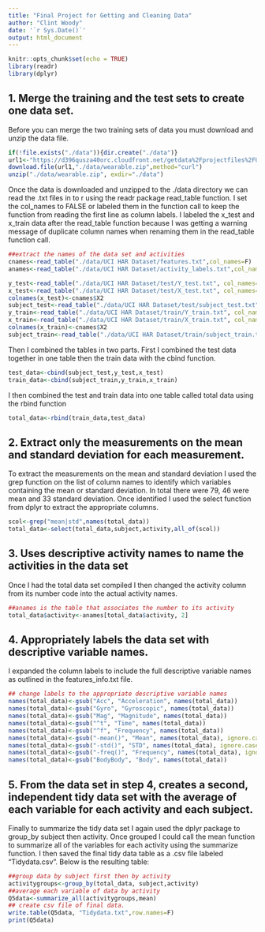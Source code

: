 ```yaml
---
title: "Final Project for Getting and Cleaning Data"
author: "Clint Woody"
date: '`r Sys.Date()`'
output: html_document
---
```


```r
knitr::opts_chunk$set(echo = TRUE)
library(readr)
library(dplyr)
```

## 1. Merge the training and the test sets to create one data set.

Before you can merge the two training sets of data you must download and unzip the data file.

```r
if(!file.exists("./data")){dir.create("./data")}
url1<-"https://d396qusza40orc.cloudfront.net/getdata%2Fprojectfiles%2FUCI%20HAR%20Dataset.zip"
download.file(url1,"./data/wearable.zip",method="curl")
unzip("./data/wearable.zip", exdir="./data")
```

Once the data is downloaded and unzipped to the ./data directory we can read the .txt files in to r using the readr package read_table function.  I set the col_names to FALSE or labeled them in the function call to keep the function from reading the first line as column labels. I labeled the x_test and x_train data after the read_table function because I was getting a warning message of duplicate column names when renaming them in the read_table function call.

```r
##extract the names of the data set and activities
cnames<-read_table("./data/UCI HAR Dataset/features.txt",col_names=F)
anames<-read_table("./data/UCI HAR Dataset/activity_labels.txt",col_names=F)

y_test<-read_table("./data/UCI HAR Dataset/test/Y_test.txt", col_names="activity")
x_test<-read_table("./data/UCI HAR Dataset/test/X_test.txt", col_names=F)
colnames(x_test)<-cnames$X2
subject_test<-read_table("./data/UCI HAR Dataset/test/subject_test.txt", col_names="subject")
y_train<-read_table("./data/UCI HAR Dataset/train/Y_train.txt", col_names="activity")
x_train<-read_table("./data/UCI HAR Dataset/train/X_train.txt", col_names=F)
colnames(x_train)<-cnames$X2
subject_train<-read_table("./data/UCI HAR Dataset/train/subject_train.txt", col_names="subject")

```
Then I combined the tables in two parts. First I combined the test data together in one table then the train data with the cbind function.  

```r
test_data<-cbind(subject_test,y_test,x_test)
train_data<-cbind(subject_train,y_train,x_train)
```

I then combined the test and train data into one table called total data using the rbind function
```r
total_data<-rbind(train_data,test_data)
```

## 2. Extract only the measurements on the mean and standard deviation for each measurement.

To extract the measurements on the mean and standard deviation I used the grep function on the list of column names to identify which variables containing the mean or standard deviation.  In total there were 79, 46 were mean and 33 standard deviation. Once identified I used the select function from dplyr to extract the appropriate columns.

```r
scol<-grep("mean|std",names(total_data))
total_data<-select(total_data,subject,activity,all_of(scol))
```

## 3. Uses descriptive activity names to name the activities in the data set

Once I had the total data set compiled I then changed the activity column from its number code into the actual activity names.

``` r
##anames is the table that associates the number to its activity
total_data$activity<-anames[total_data$activity, 2]

```


## 4. Appropriately labels the data set with descriptive variable names.

I expanded the column labels to include the full descriptive variable names as
outlined in the features_info.txt file.

``` r
## change labels to the appropriate descriptive variable names
names(total_data)<-gsub("Acc", "Acceleration", names(total_data))
names(total_data)<-gsub("Gyro", "Gyroscopic", names(total_data))
names(total_data)<-gsub("Mag", "Magnitude", names(total_data))
names(total_data)<-gsub("^t", "Time", names(total_data))
names(total_data)<-gsub("^f", "Frequency", names(total_data))
names(total_data)<-gsub("-mean()", "Mean", names(total_data), ignore.case = TRUE)
names(total_data)<-gsub("-std()", "STD", names(total_data), ignore.case = TRUE)
names(total_data)<-gsub("-freq()", "Frequency", names(total_data), ignore.case = TRUE)
names(total_data)<-gsub("BodyBody", "Body", names(total_data))

```

## 5. From the data set in step 4, creates a second, independent tidy data set with the average of each variable for each activity and each subject.
Finally to summarize the tidy data set I again used the dplyr package to group_by subject then activity.  Once grouped I could call the mean function to summarize all of the variables for each activity using the summarize function. I then saved the final tidy data table as a .csv file labeled "Tidydata.csv".
Below is the resulting table:

```r
##group data by subject first then by activity
activitygroups<-group_by(total_data, subject,activity)
##average each variable of data by activity
Q5data<-summarize_all(activitygroups,mean)
## create csv file of final data.
write.table(Q5data, "Tidydata.txt",row.names=F)
print(Q5data)
```



